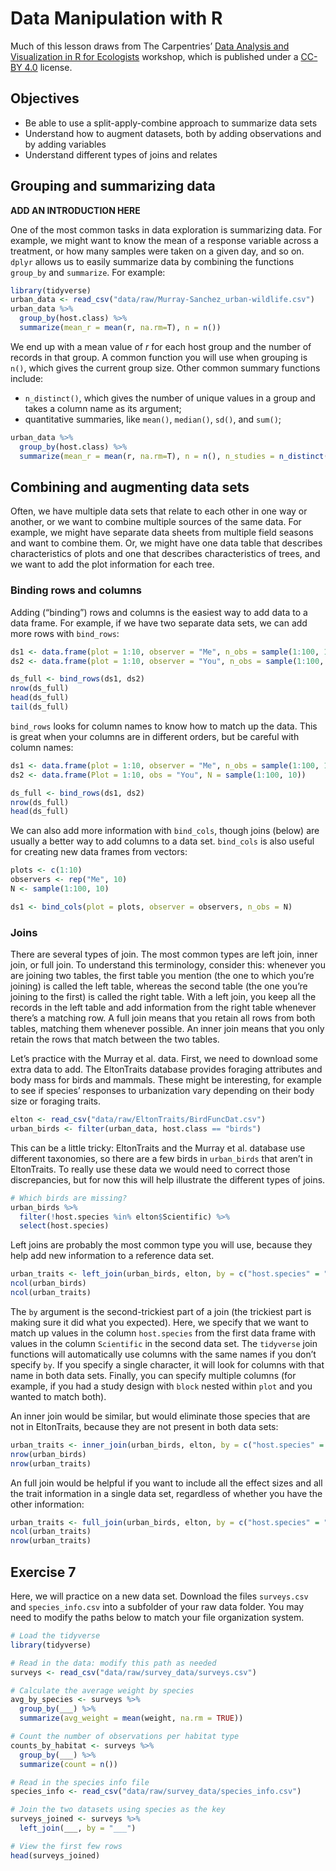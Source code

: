 # Data Manipulation with R {#manipulation}

Much of this lesson draws from The Carpentries' [Data Analysis and Visualization in R for Ecologists](https://datacarpentry.github.io/R-ecology-lesson/index.html) workshop, which is published under a [CC-BY 4.0](https://datacarpentry.github.io/R-ecology-lesson/LICENSE.html) license.

## Objectives

* Be able to use a split-apply-combine approach to summarize data sets
* Understand how to augment datasets, both by adding observations and by adding variables
* Understand different types of joins and relates

## Grouping and summarizing data

**ADD AN INTRODUCTION HERE**

One of the most common tasks in data exploration is summarizing data. For example, we might want to know the mean of a response variable across a treatment, or how many samples were taken on a given day, and so on. `dplyr` allows us to easily summarize data by combining the functions `group_by` and `summarize`. For example:

```r
library(tidyverse)
urban_data <- read_csv("data/raw/Murray-Sanchez_urban-wildlife.csv")
urban_data %>%
  group_by(host.class) %>%
  summarize(mean_r = mean(r, na.rm=T), n = n())
```

We end up with a mean value of *r* for each host group and the number of records in that group. A common function you will use when grouping is `n()`, which gives the current group size. Other common summary functions include:

* `n_distinct()`, which gives the number of unique values in a group and takes a column name as its argument;
* quantitative summaries, like `mean()`, `median()`, `sd()`, and `sum()`;

```r
urban_data %>%
  group_by(host.class) %>%
  summarize(mean_r = mean(r, na.rm=T), n = n(), n_studies = n_distinct(study))
```

## Combining and augmenting data sets

Often, we have multiple data sets that relate to each other in one way or another, or we want to combine multiple sources of the same data. For example, we might have separate data sheets from multiple field seasons and want to combine them. Or, we might have one data table that describes characteristics of plots and one that describes characteristics of trees, and we want to add the plot information for each tree. 

### Binding rows and columns

Adding ("binding") rows and columns is the easiest way to add data to a data frame. For example, if we have two separate data sets, we can add more rows with `bind_rows`:

```r
ds1 <- data.frame(plot = 1:10, observer = "Me", n_obs = sample(1:100, 10), date = "2024-04-01")
ds2 <- data.frame(plot = 1:10, observer = "You", n_obs = sample(1:100, 10), date = "2025-01-01")

ds_full <- bind_rows(ds1, ds2)
nrow(ds_full)
head(ds_full)
tail(ds_full)
```

`bind_rows` looks for column names to know how to match up the data. This is great when your columns are in different orders, but be careful with column names:

```r
ds1 <- data.frame(plot = 1:10, observer = "Me", n_obs = sample(1:100, 10))
ds2 <- data.frame(Plot = 1:10, obs = "You", N = sample(1:100, 10))

ds_full <- bind_rows(ds1, ds2)
nrow(ds_full)
head(ds_full)
```

We can also add more information with `bind_cols`, though joins (below) are usually a better way to add columns to a data set. `bind_cols` is also useful for creating new data frames from vectors:

```r
plots <- c(1:10)
observers <- rep("Me", 10)
N <- sample(1:100, 10)

ds1 <- bind_cols(plot = plots, observer = observers, n_obs = N)
```

### Joins

There are several types of join. The most common types are left join, inner join, or full join. To understand this terminology, consider this: whenever you are joining two tables, the first table you mention (the one to which you’re joining) is called the left table, whereas the second table (the one you’re joining to the first) is called the right table. With a left join, you keep all the records in the left table and add information from the right table whenever there’s a matching row. A full join means that you retain all rows from both tables, matching them whenever possible. An inner join means that you only retain the rows that match between the two tables.

Let's practice with the Murray et al. data. First, we need to download some extra data to add. The EltonTraits database provides foraging attributes and body mass for birds and mammals. These might be interesting, for example to see if species' responses to urbanization vary depending on their body size or foraging traits.

```r
elton <- read_csv("data/raw/EltonTraits/BirdFuncDat.csv")
urban_birds <- filter(urban_data, host.class == "birds")
```

This can be a little tricky: EltonTraits and the Murray et al. database use different taxonomies, so there are a few birds in `urban_birds` that aren't in EltonTraits. To really use these data we would need to correct those discrepancies, but for now this will help illustrate the different types of joins. 

```r
# Which birds are missing?
urban_birds %>%
  filter(!host.species %in% elton$Scientific) %>%
  select(host.species)
```

Left joins are probably the most common type you will use, because they help add new information to a reference data set.

```r
urban_traits <- left_join(urban_birds, elton, by = c("host.species" = "Scientific"))
ncol(urban_birds)
ncol(urban_traits)
```

The `by` argument is the second-trickiest part of a join (the trickiest part is making sure it did what you expected). Here, we specify that we want to match up values in the column `host.species` from the first data frame with values in the column `Scientific` in the second data set. The `tidyverse` join functions will automatically use columns with the same names if you don't specify `by`. If you specify a single character, it will look for columns with that name in both data sets. Finally, you can specify multiple columns (for example, if you had a study design with `block` nested within `plot` and you wanted to match both).

An inner join would be similar, but would eliminate those species that are not in EltonTraits, because they are not present in both data sets:

```r
urban_traits <- inner_join(urban_birds, elton, by = c("host.species" = "Scientific"))
nrow(urban_birds)
nrow(urban_traits)
```

An full join would be helpful if you want to include all the effect sizes and all the trait information in a single data set, regardless of whether you have the other information:

```r
urban_traits <- full_join(urban_birds, elton, by = c("host.species" = "Scientific"))
ncol(urban_traits)
nrow(urban_traits)
```

## Exercise 7

Here, we will practice on a new data set. Download the files `surveys.csv` and `species_info.csv` into a subfolder of your raw data folder. You may need to modify the paths below to match your file organization system.

```r
# Load the tidyverse
library(tidyverse)

# Read in the data: modify this path as needed
surveys <- read_csv("data/raw/survey_data/surveys.csv")

# Calculate the average weight by species
avg_by_species <- surveys %>%
  group_by(___) %>%
  summarize(avg_weight = mean(weight, na.rm = TRUE))

# Count the number of observations per habitat type
counts_by_habitat <- surveys %>%
  group_by(___) %>%
  summarize(count = n())

# Read in the species info file
species_info <- read_csv("data/raw/survey_data/species_info.csv")

# Join the two datasets using species as the key
surveys_joined <- surveys %>%
  left_join(___, by = "___")

# View the first few rows
head(surveys_joined)

```


